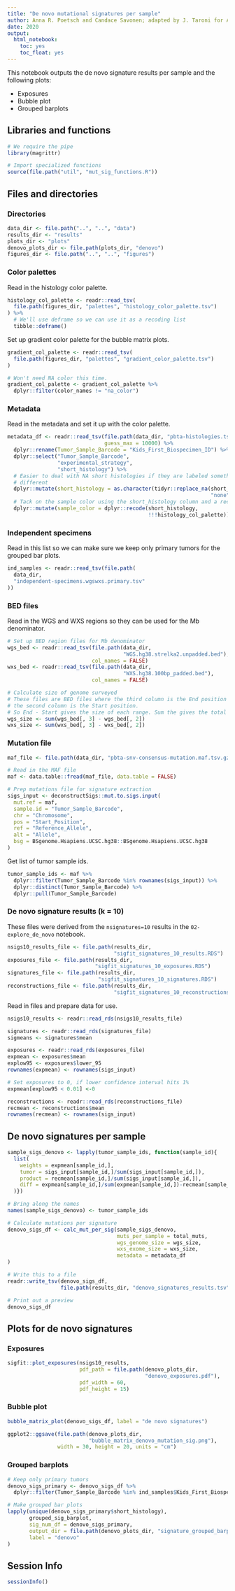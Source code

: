 ```yaml
---
title: "De novo mutational signatures per sample"
author: Anna R. Poetsch and Candace Savonen; adapted by J. Taroni for ALSF CCDL
date: 2020
output:
  html_notebook:
    toc: yes
    toc_float: yes
---
```


This notebook outputs the de novo signature results per sample and the following plots:

* Exposures
* Bubble plot
* Grouped barplots

## Libraries and functions

```r
# We require the pipe
library(magrittr)

# Import specialized functions
source(file.path("util", "mut_sig_functions.R"))
```

## Files and directories

### Directories

```r
data_dir <- file.path("..", "..", "data")
results_dir <- "results"
plots_dir <- "plots"
denovo_plots_dir <- file.path(plots_dir, "denovo")
figures_dir <- file.path("..", "..", "figures")
```

### Color palettes

Read in the histology color palette. 

```r
histology_col_palette <- readr::read_tsv(
  file.path(figures_dir, "palettes", "histology_color_palette.tsv")
) %>%
  # We'll use deframe so we can use it as a recoding list
  tibble::deframe()
```

Set up gradient color palette for the bubble matrix plots. 

```r
gradient_col_palette <- readr::read_tsv(
  file.path(figures_dir, "palettes", "gradient_color_palette.tsv")
)

# Won't need NA color this time. 
gradient_col_palette <- gradient_col_palette %>%
  dplyr::filter(color_names != "na_color")
```

### Metadata

Read in the metadata and set it up with the color palette. 

```r
metadata_df <- readr::read_tsv(file.path(data_dir, "pbta-histologies.tsv"), 
                               guess_max = 10000) %>% 
  dplyr::rename(Tumor_Sample_Barcode = "Kids_First_Biospecimen_ID") %>%
  dplyr::select("Tumor_Sample_Barcode", 
                "experimental_strategy", 
                "short_histology") %>%
  # Easier to deal with NA short histologies if they are labeled something 
  # different
  dplyr::mutate(short_histology = as.character(tidyr::replace_na(short_histology, 
                                                                 "none"))) %>%
  # Tack on the sample color using the short_histology column and a recode
  dplyr::mutate(sample_color = dplyr::recode(short_histology,
                                             !!!histology_col_palette))
```

### Independent specimens

Read in this list so we can make sure we keep only primary tumors for the grouped bar plots.

```r
ind_samples <- readr::read_tsv(file.path(
  data_dir,
  "independent-specimens.wgswxs.primary.tsv"
))
```

### BED files

Read in the WGS and WXS regions so they can be used for the Mb denominator. 

```r
# Set up BED region files for Mb denominator
wgs_bed <- readr::read_tsv(file.path(data_dir, 
                                     "WGS.hg38.strelka2.unpadded.bed"),
                           col_names = FALSE)
wxs_bed <- readr::read_tsv(file.path(data_dir, 
                                     "WXS.hg38.100bp_padded.bed"),
                           col_names = FALSE)

# Calculate size of genome surveyed
# These files are BED files where the third column is the End position and
# the second column is the Start position.
# So End - Start gives the size of each range. Sum the gives the total size in bp.
wgs_size <- sum(wgs_bed[, 3] - wgs_bed[, 2])
wxs_size <- sum(wxs_bed[, 3] - wxs_bed[, 2])
```

### Mutation file

```r
maf_file <- file.path(data_dir, "pbta-snv-consensus-mutation.maf.tsv.gz")

# Read in the MAF file
maf <- data.table::fread(maf_file, data.table = FALSE)

# Prep mutations file for signature extraction
sigs_input <- deconstructSigs::mut.to.sigs.input(
  mut.ref = maf,
  sample.id = "Tumor_Sample_Barcode",
  chr = "Chromosome",
  pos = "Start_Position",
  ref = "Reference_Allele",
  alt = "Allele",
  bsg = BSgenome.Hsapiens.UCSC.hg38::BSgenome.Hsapiens.UCSC.hg38
)
```

Get list of tumor sample ids. 

```r
tumor_sample_ids <- maf %>%
  dplyr::filter(Tumor_Sample_Barcode %in% rownames(sigs_input)) %>%
  dplyr::distinct(Tumor_Sample_Barcode) %>%
  dplyr::pull(Tumor_Sample_Barcode)
```

### De novo signature results (k = 10)

These files were derived from the `nsignatures=10` results in the `02-explore_de_novo` notebook.

```r
nsigs10_results_file <- file.path(results_dir,
                                  "sigfit_signatures_10_results.RDS")
exposures_file <- file.path(results_dir,
                            "sigfit_signatures_10_exposures.RDS")
signatures_file <- file.path(results_dir,
                             "sigfit_signatures_10_signatures.RDS")
reconstructions_file <- file.path(results_dir,
                                  "sigfit_signatures_10_reconstructions.RDS")
```

Read in files and prepare data for use.

```r
nsigs10_results <- readr::read_rds(nsigs10_results_file)
```

```r
signatures <- readr::read_rds(signatures_file)
sigmeans <- signatures$mean
```

```r
exposures <- readr::read_rds(exposures_file)
expmean <- exposures$mean
explow95 <- exposures$lower_95
rownames(expmean) <- rownames(sigs_input)

# Set exposures to 0, if lower confidence interval hits 1%
expmean[explow95 < 0.01] <-0
```

```r
reconstructions <- readr::read_rds(reconstructions_file)
recmean <- reconstructions$mean
rownames(recmean) <- rownames(sigs_input) 
```

## De novo signatures per sample

```r
sample_sigs_denovo <- lapply(tumor_sample_ids, function(sample_id){
  list(
    weights = expmean[sample_id,],
    tumor = sigs_input[sample_id,]/sum(sigs_input[sample_id,]),
    product = recmean[sample_id,]/sum(sigs_input[sample_id,]),
    diff = expmean[sample_id,]/sum(expmean[sample_id,])-recmean[sample_id,]/sum(recmean[sample_id,])
  )})                     

# Bring along the names
names(sample_sigs_denovo) <- tumor_sample_ids
```

```r
# Calculate mutations per signature
denovo_sigs_df <- calc_mut_per_sig(sample_sigs_denovo,
                                   muts_per_sample = total_muts,
                                   wgs_genome_size = wgs_size,
                                   wxs_exome_size = wxs_size,
                                   metadata = metadata_df
) 

# Write this to a file  
readr::write_tsv(denovo_sigs_df, 
                 file.path(results_dir, "denovo_signatures_results.tsv"))

# Print out a preview
denovo_sigs_df
```

## Plots for de novo signatures

### Exposures

```r
sigfit::plot_exposures(nsigs10_results,
                       pdf_path = file.path(denovo_plots_dir, 
                                            "denovo_exposures.pdf"),
                       pdf_width = 60,
                       pdf_height = 15)
```

### Bubble plot

```r
bubble_matrix_plot(denovo_sigs_df, label = "de novo signatures")

ggplot2::ggsave(file.path(denovo_plots_dir, 
                          "bubble_matrix_denovo_mutation_sig.png"), 
                width = 30, height = 20, units = "cm")
```

### Grouped barplots

```r
# Keep only primary tumors
denovo_sigs_primary <- denovo_sigs_df %>%
  dplyr::filter(Tumor_Sample_Barcode %in% ind_samples$Kids_First_Biospecimen_ID)

# Make grouped bar plots
lapply(unique(denovo_sigs_primary$short_histology),
       grouped_sig_barplot,
       sig_num_df = denovo_sigs_primary,
       output_dir = file.path(denovo_plots_dir, "signature_grouped_barplots"),
       label = "denovo"
)
```

## Session Info

```r
sessionInfo()
```
